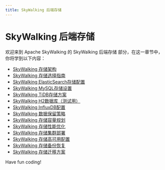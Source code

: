 ```yaml
---
title: SkyWalking 后端存储
---
```


# SkyWalking 后端存储

欢迎来到 Apache SkyWalking 的 SkyWalking 后端存储 部分，在这一章节中，你将学到以下内容：

- [SkyWalking 存储架构](./0-skywalking-storage-architecture.mdx)
- [SkyWalking 存储选择指南](./1-skywalking-storage-selection-guide.mdx)
- [SkyWalking ElasticSearch存储配置](./2-skywalking-elasticsearch-storage-configuration.mdx)
- [SkyWalking MySQL存储设置](./3-skywalking-mysql-storage-settings.mdx)
- [SkyWalking TiDB存储方案](./4-skywalking-tidb-storage-solution.mdx)
- [SkyWalking H2数据库（测试用）](./5-skywalking-h2-database-test.mdx)
- [SkyWalking InfluxDB配置](./6-skywalking-influxdb-configuration.mdx)
- [SkyWalking 数据保留策略](./7-skywalking-data-retention-policy.mdx)
- [SkyWalking 存储容量规划](./8-skywalking-storage-capacity-planning.mdx)
- [SkyWalking 存储性能优化](./9-skywalking-storage-performance-optimization.mdx)
- [SkyWalking 存储集群部署](./10-skywalking-storage-cluster-deployment.mdx)
- [SkyWalking 存储高可用配置](./11-skywalking-storage-high-availability-configuration.mdx)
- [SkyWalking 存储备份恢复](./12-skywalking-storage-backup-and-recovery.mdx)
- [SkyWalking 存储迁移方案](./13-skywalking-storage-migration-solution.mdx)

Have fun coding!